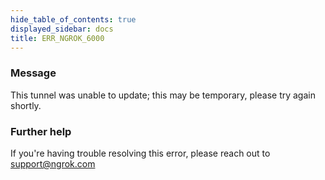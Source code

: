```yaml
---
hide_table_of_contents: true
displayed_sidebar: docs
title: ERR_NGROK_6000
---
```


### Message

This tunnel was unable to update; this may be temporary, please try again shortly.

<ErrorDetails />

### Further help

If you're having trouble resolving this error, please reach out to [support@ngrok.com](mailto:support@ngrok.com?subject=Help%20with%20ERR_NGROK_6000)

